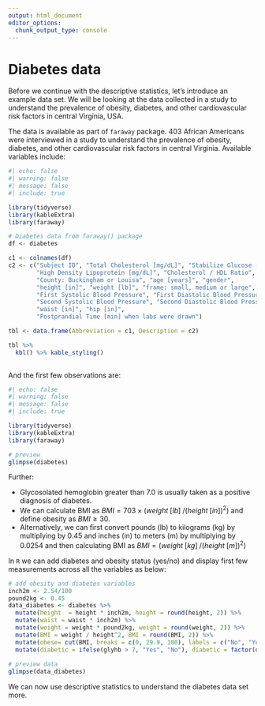 ```yaml
---
output: html_document
editor_options: 
  chunk_output_type: console
---
```

# Diabetes data

Before we continue with the descriptive statistics, let's introduce an example data set. 
We will be looking at the data collected in a study to understand the prevalence of obesity, diabetes, and other cardiovascular risk factors in central Virginia, USA.

The data is available as part of `faraway` package. 403 African Americans were interviewed in a study to understand the prevalence of obesity, diabetes, and other cardiovascular risk factors in central Virginia. Available variables include: 

```r
#| echo: false
#| warning: false
#| message: false
#| include: true

library(tidyverse)
library(kableExtra)
library(faraway)

# Diabetes data from faraway() package
df <- diabetes

c1 <- colnames(df)
c2 <- c("Subject ID", "Total Cholesterol [mg/dL]", "Stabilize Glucose [mg/dL]", 
        "High Density Lipoprotein [mg/dL]", "Cholesterol / HDL Ratio", "Glycosolated Hemoglobin [%]", 
        "County: Buckingham or Louisa", "age [years]", "gender", 
        "height [in]", "weight [lb]", "frame: small, medium or large", 
        "First Systolic Blood Pressure", "First Diastolic Blood Pressure", 
        "Second Systolic Blood Pressure", "Second Diastolic Blood Pressure", 
        "waist [in]", "hip [in]", 
        "Postprandial Time [min] when labs were drawn")

tbl <- data.frame(Abbreviation = c1, Description = c2)

tbl %>%
  kbl() %>% kable_styling()
  
```

And the first few observations are: 

```r

#| echo: false
#| warning: false
#| message: false
#| include: true

library(tidyverse)
library(kableExtra)
library(faraway)

# preview
glimpse(diabetes)

```

Further: 

- Glycosolated hemoglobin greater than 7.0 is usually taken as a positive diagnosis of diabetes.
- We can calculate BMI as $BMI = 703 \times (weight \; [lb] \; / (height \;[in])^2)$ and define obesity as $BMI \ge 30$.
- Alternatively, we can first convert pounds (lb) to kilograms (kg) by multiplying by 0.45 and inches (in) to meters (m) by multiplying by 0.0254 and then calculating BMI as $BMI = (weight \; [kg] \; / (height \;[m])^2)$

In `R` we can add diabetes and obesity status (yes/no) and display first few measurements across all the variables as below: 
```r

# add obesity and diabetes variables
inch2m <- 2.54/100
pound2kg <- 0.45
data_diabetes <- diabetes %>%
  mutate(height  = height * inch2m, height = round(height, 2)) %>% 
  mutate(waist = waist * inch2m) %>%  
  mutate(weight = weight * pound2kg, weight = round(weight, 2)) %>%
  mutate(BMI = weight / height^2, BMI = round(BMI, 2)) %>% 
  mutate(obese= cut(BMI, breaks = c(0, 29.9, 100), labels = c("No", "Yes"))) %>% 
  mutate(diabetic = ifelse(glyhb > 7, "Yes", "No"), diabetic = factor(diabetic, levels = c("No", "Yes")))
  
# preview data
glimpse(data_diabetes)

```


We can now use descriptive statistics to understand the diabetes data set more. 




